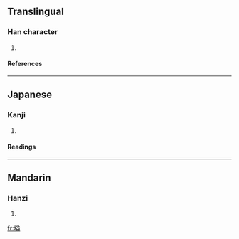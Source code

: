 ==Translingual==
===Han character===
{{Han char|rn=32|rad=土|as=10|sn=13|four=|canj=土廿金廿 (GTCT)}}
# {{defn|Han|sort=土10}}
====References====
{{Han ref|kx=0236.341|dkj=05380|dj=0474.260|hdz=10473.070|uh=5867|ud=22631}}
----
==Japanese==
===Kanji===
{{ja-kanji|grade=|rs=土10}}
# {{defn|Japanese}} 
====Readings====
{{ja-readings|on=[[あい]] (ai), [[え]] (e)|kun=[[けわしい]] (kewashii)}}
----
==Mandarin==
===Hanzi===
{{cmn-hanzi|pin=[[ài]] ([[ai4]])|wg=ai<sup>4</sup>}}
# {{defn|Mandarin}}

[[fr:塧]]